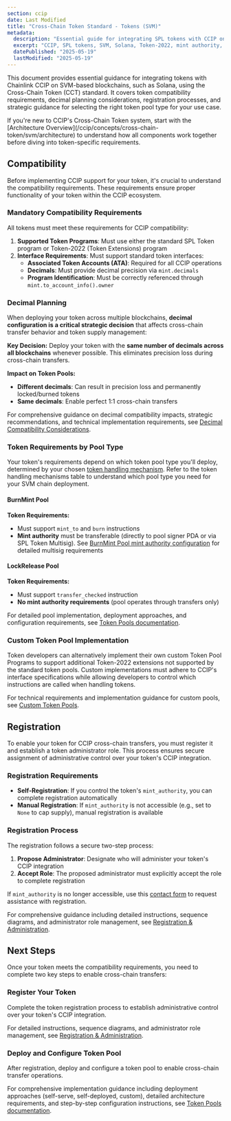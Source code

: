 ```yaml
---
section: ccip
date: Last Modified
title: "Cross-Chain Token Standard - Tokens (SVM)"
metadata:
  description: "Essential guide for integrating SPL tokens with CCIP on SVM chains like Solana. Covers token compatibility requirements, decimal considerations, registration using mint authority, pool type selection (BurnMint vs LockRelease), and Token-2022 support."
  excerpt: "CCIP, SPL tokens, SVM, Solana, Token-2022, mint authority, token administrator, registration, self-registration, BurnMint, LockRelease, pool selection, token pools, cross-chain transfers, compatibility, associated token accounts, decimals, token programs"
  datePublished: "2025-05-19"
  lastModified: "2025-05-19"
---
```



This document provides essential guidance for integrating tokens with Chainlink CCIP on SVM-based blockchains, such as Solana, using the Cross-Chain Token (CCT) standard. It covers token compatibility requirements, decimal planning considerations, registration processes, and strategic guidance for selecting the right token pool type for your use case.

<Aside type="note" title="New to CCIP Cross-Chain Tokens?">
  If you're new to CCIP's Cross-Chain Token system, start with the [Architecture
  Overview](/ccip/concepts/cross-chain-token/svm/architecture) to understand how all components work together before
  diving into token-specific requirements.
</Aside>

## Compatibility

Before implementing CCIP support for your token, it's crucial to understand the compatibility requirements. These requirements ensure proper functionality of your token within the CCIP ecosystem.

### Mandatory Compatibility Requirements

All tokens must meet these requirements for CCIP compatibility:

1. **Supported Token Programs**: Must use either the standard SPL Token program or Token-2022 (Token Extensions) program
1. **Interface Requirements**: Must support standard token interfaces:
   - **Associated Token Accounts (ATA)**: Required for all CCIP operations
   - **Decimals**: Must provide decimal precision via `mint.decimals`
   - **Program Identification**: Must be correctly referenced through `mint.to_account_info().owner`

### Decimal Planning

When deploying your token across multiple blockchains, **decimal configuration is a critical strategic decision** that affects cross-chain transfer behavior and token supply management:

**Key Decision:** Deploy your token with the **same number of decimals across all blockchains** whenever possible. This eliminates precision loss during cross-chain transfers.

**Impact on Token Pools:**

- **Different decimals**: Can result in precision loss and permanently locked/burned tokens
- **Same decimals**: Enable perfect 1:1 cross-chain transfers

For comprehensive guidance on decimal compatibility impacts, strategic recommendations, and technical implementation requirements, see [Decimal Compatibility Considerations](/ccip/concepts/cross-chain-token/svm/token-pools#decimal-compatibility-considerations).

### Token Requirements by Pool Type

Your token's requirements depend on which token pool type you'll deploy, determined by your chosen [token handling mechanism](/ccip/concepts/cross-chain-token/svm/token-pools#token-handling-mechanisms). Refer to the token handling mechanisms table to understand which pool type you need for your SVM chain deployment.

#### BurnMint Pool

**Token Requirements:**

- Must support `mint_to` and `burn` instructions
- **Mint authority** must be transferable (directly to pool signer PDA or via SPL Token Multisig). See [BurnMint Pool mint authority configuration](/ccip/concepts/cross-chain-token/svm/token-pools#mint-authority-management) for detailed multisig requirements

#### LockRelease Pool

**Token Requirements:**

- Must support `transfer_checked` instruction
- **No mint authority requirements** (pool operates through transfers only)

For detailed pool implementation, deployment approaches, and configuration requirements, see [Token Pools documentation](/ccip/concepts/cross-chain-token/svm/token-pools).

### Custom Token Pool Implementation

Token developers can alternatively implement their own custom Token Pool Programs to support additional Token-2022 extensions not supported by the standard token pools. Custom implementations must adhere to CCIP's interface specifications while allowing developers to control which instructions are called when handling tokens.

For technical requirements and implementation guidance for custom pools, see [Custom Token Pools](/ccip/concepts/cross-chain-token/svm/token-pools#custom-token-pools).

## Registration

To enable your token for CCIP cross-chain transfers, you must register it and establish a token administrator role. This process ensures secure assignment of administrative control over your token's CCIP integration.

### Registration Requirements

- **Self-Registration**: If you control the token's `mint_authority`, you can complete registration automatically
- **Manual Registration**: If `mint_authority` is not accessible (e.g., set to `None` to cap supply), manual registration is available

### Registration Process

The registration follows a secure two-step process:

1. **Propose Administrator**: Designate who will administer your token's CCIP integration
1. **Accept Role**: The proposed administrator must explicitly accept the role to complete registration

<Aside>

If `mint_authority` is no longer accessible, use this [contact form](https://chain.link/ccip-contact?v=Tokens:%20Token%20admin%20registration) to request assistance with registration.

</Aside>

For comprehensive guidance including detailed instructions, sequence diagrams, and administrator role management, see [Registration & Administration](/ccip/concepts/cross-chain-token/svm/registration-administration).

## Next Steps

Once your token meets the compatibility requirements, you need to complete two key steps to enable cross-chain transfers:

### Register Your Token

Complete the token registration process to establish administrative control over your token's CCIP integration.

For detailed instructions, sequence diagrams, and administrator role management, see [Registration & Administration](/ccip/concepts/cross-chain-token/svm/registration-administration).

### Deploy and Configure Token Pool

After registration, deploy and configure a token pool to enable cross-chain transfer operations.

For comprehensive implementation guidance including deployment approaches (self-serve, self-deployed, custom), detailed architecture requirements, and step-by-step configuration instructions, see [Token Pools documentation](/ccip/concepts/cross-chain-token/svm/token-pools).
